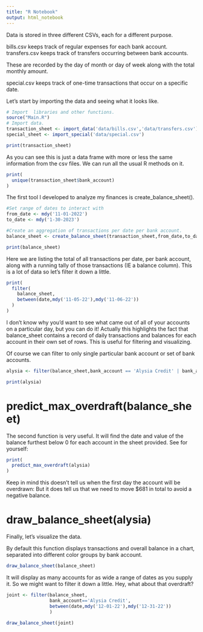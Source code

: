 ```yaml
---
title: "R Notebook"
output: html_notebook
---
```


Data is stored in three different CSVs, each for a different purpose.

bills.csv keeps track of regular expenses for each bank account. transfers.csv keeps track of transfers occurring between bank accounts.

These are recorded by the day of month or day of week along with the total monthly amount.

special.csv keeps track of one-time transactions that occur on a specific date.

Let's start by importing the data and seeing what it looks like.

```r
# Import  libraries and other functions.
source("Main.R") 
# Import data.
transaction_sheet <- import_data('data/bills.csv','data/transfers.csv')
special_sheet <- import_special('data/special.csv')

print(transaction_sheet)
```

As you can see this is just a data frame with more or less the same information from the csv files. We can run all the usual R methods on it.

```r

print(
  unique(transaction_sheet$bank_account)
)

```

The first tool I developed to analyze my finances is create_balance_sheet().

```r

#Set range of dates to interact with
from_date <- mdy('11-01-2022')
to_date <- mdy('1-30-2023')

#Create an aggregation of transactions per date per bank account.
balance_sheet <- create_balance_sheet(transaction_sheet,from_date,to_date)

print(balance_sheet)

```

Here we are listing the total of all transactions per date, per bank account, along with a running tally of those transactions (IE a balance column). This is a lot of data so let's filter it down a little.

```r

print(
  filter(
    balance_sheet,
    between(date,mdy('11-05-22'),mdy('11-06-22'))
  )
)

```

I don't know why you'd want to see what came out of all of your accounts on a particular day, but you can do it! Actually this highlights the fact that balance_sheet contains a record of daily transactions and balances for each account in their own set of rows. This is useful for filtering and visualizing.

Of course we can filter to only single particular bank account or set of bank accounts.

```r

alysia <- filter(balance_sheet,bank_account == 'Alysia Credit' | bank_account == 'Alysia Primary' | bank_account == 'Alysia Spending')

print(alysia)

```

# predict_max_overdraft(balance_sheet)

The second function is very useful. It will find the date and value of the balance furthest below 0 for each account in the sheet provided. See for yourself:

```r

print(
  predict_max_overdraft(alysia)
)

```

Keep in mind this doesn't tell us when the first day the account will be overdrawn: But it does tell us that we need to move \$681 in total to avoid a negative balance.

# draw_balance_sheet(alysia)

Finally, let's visualize the data.

By default this function displays transactions and overall balance in a chart, separated into different color groups by bank account.

```r

draw_balance_sheet(balance_sheet)

```

It will display as many accounts for as wide a range of dates as you supply it. So we might want to filter it down a little. Hey, what about that overdraft?

```r

joint <- filter(balance_sheet,
                bank_account=='Alysia Credit',
                between(date,mdy('12-01-22'),mdy('12-31-22'))
                )

draw_balance_sheet(joint)

```
